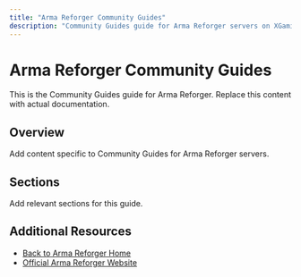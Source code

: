 ```yaml
---
title: "Arma Reforger Community Guides"
description: "Community Guides guide for Arma Reforger servers on XGamingServer"
---
```


# Arma Reforger Community Guides

This is the Community Guides guide for Arma Reforger. Replace this content with actual documentation.

## Overview

Add content specific to Community Guides for Arma Reforger servers.

## Sections

Add relevant sections for this guide.

## Additional Resources

- [Back to Arma Reforger Home](./index)
- [Official Arma Reforger Website](https://example.com)
